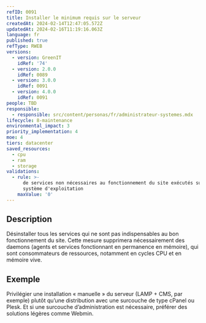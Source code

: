 ```yaml
---
refID: 0091
title: Installer le minimum requis sur le serveur
createdAt: 2024-02-14T12:47:05.572Z
updatedAt: 2024-02-16T11:19:16.063Z
language: fr
published: true
refType: RWEB
versions:
  - version: GreenIT
    idRef: '74'
  - version: 2.0.0
    idRef: 0089
  - version: 3.0.0
    idRef: 0091
  - version: 4.0.0
    idRef: 0091
people: TBD
responsible:
  - responsible: src/content/personas/fr/administrateur-systemes.mdx
lifecycle: 8-maintenance
environmental_impact: 3
priority_implementation: 4
moe: 4
tiers: datacenter
saved_resources:
  - cpu
  - ram
  - storage
validations:
  - rule: >-
      de services non nécessaires au fonctionnement du site exécutés sur le
      système d'exploitation
    maxValue: '0'
---
```


## Description

Désinstaller tous les services qui ne sont pas indispensables au bon fonctionnement du site. Cette mesure supprimera nécessairement des daemons (agents et services fonctionnant en permanence en mémoire), qui sont consommateurs de ressources, notamment en cycles CPU et en mémoire vive.

## Exemple

Privilégier une installation « manuelle » du serveur (LAMP + CMS, par exemple) plutôt qu’une distribution avec une surcouche de type cPanel ou Plesk. Et si une surcouche d’administration est nécessaire, préférer des solutions légères comme Webmin.
